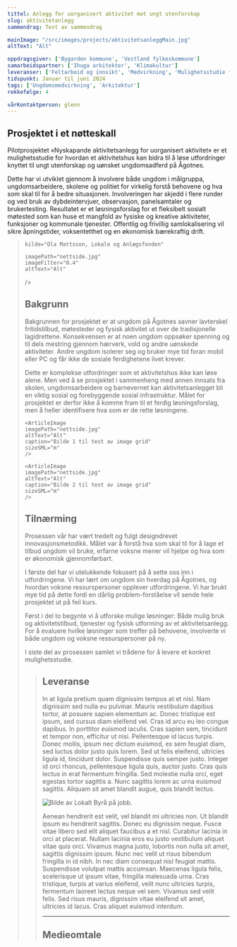 ```yaml
---
tittel: Anlegg for uorganisert aktivitet mot ungt utenforskap 
slug: aktivitetanlegg
sammendrag: Test av sammendrag

mainImage: "/src/images/projects/aktivitetsanleggMain.jpg"
altText: "Alt"

oppdragsgiver: ['Øygarden kommune', 'Vestland fylkeskommune']
samarbeidspartner: ['Ihuga arkitekter', 'Klimakultur']
leveranser: ['Feltarbeid og innsikt', 'Medvirkning', 'Mulighetsstudie for bygg og tjenestetilbud']
tidspunkt: Januar til juni 2024
tags: ['Ungdomsmedvirkning', 'Arkitektur']
rekkefølge: 4

vårKontaktperson: glenn
---
```





## Prosjektet i et nøtteskall 

Pilotprosjektet «Nyskapande aktivitetsanlegg for uorganisert aktivitet» er et mulighetsstudie for hvordan et aktivitetshus kan bidra til å løse utfordringer knyttet til ungt utenforskap og uønsket ungdomsadferd på Ågotnes. 

<ArticleImage 
    imagePath="nettside.jpg"
    altText="Alt"
    caption="Test av large image component"
    sizeSML="m"
/>

Dette har vi utviklet gjennom å involvere både ungdom i målgruppa, ungdomsarbeidere, skolene og politiet for virkelig forstå behovene og hva som skal til for å bedre situasjonen. Involveringen har skjedd i flere runder og ved bruk av dybdeintervjuer, observasjon, panelsamtaler og brukertesting. Resultatet er et løsningsforslag for et fleksibelt sosialt møtested som kan huse et mangfold av fysiske og kreative aktiviteter, funksjoner og kommunale tjenester. Offentlig og frivillig
samlokalisering vil sikre åpningstider, voksentetthet og en økonomisk bærekraftig drift.

<Blockquote
    sitat="Vi har aldri brukt mer penger på å bygge aktivitetsanlegg enn vi gjør nå, likevel faller tallet på deltakere i organisert fritidsaktivitet. Det ser ikke ut til at det er noen sammenheng mellom penger inn og verdi ut. Da er vi nødt til å tenke nytt og annerledes."

    kilde="Ola Mattsson, Lokale og Anlægsfonden"
    
    imagePath="nettside.jpg"
    imageFilter="0.4"
    altText="Alt"
/>

## Bakgrunn

Bakgrunnen for prosjektet er at ungdom på Ågotnes savner lavterskel fritidstilbud, møtesteder og fysisk aktivitet ut over de tradisjonelle lagidrettene. Konsekvensen er at noen ungdom oppsøker spenning og til dels mestring gjennom hærverk, vold og andre uønskede aktiviteter. Andre ungdom isolerer seg og bruker mye tid foran mobil eller PC og får ikke de sosiale ferdighetene livet krever.

Dette er komplekse utfordringer som et aktivitetshus ikke kan løse alene. Men ved å se prosjektet i sammenheng med annen innsats fra skolen, ungdomsarbeidere og barnevernet kan aktivitetsanlegget bli en viktig sosial og forebyggende sosial infrastruktur. Målet for prosjektet er derfor ikke å komme fram til et ferdig løsningsforslag, men å heller identifisere hva som er de rette løsningene.


<ImageGrid>

    <ArticleImage 
    imagePath="nettside.jpg"
    altText="Alt"
    caption="Bilde 1 til test av image grid"
    sizeSML="m"
    />

    <ArticleImage 
    imagePath="nettside.jpg"
    altText="Alt"
    caption="Bilde 2 til test av image grid"
    sizeSML="m"
    />

</ImageGrid>

## Tilnærming

Prosessen vår har vært tredelt og fulgt designdrevet innovasjonsmetodikk. Målet var å forstå hva som skal til for å lage et tilbud ungdom vil bruke, erfarne voksne mener vil hjelpe og hva som er økonomisk gjennomførbart.

I første del har vi utelukkende fokusert på å sette oss inn i utfordringene. Vi har lært om ungdom sin hverdag på Ågotnes, og hvordan voksne ressurspersoner opplever utfordringene. Vi har brukt mye tid på dette fordi en dårlig problem-forståelse vil sende hele prosjektet ut på feil kurs. 

Først i del to begynte vi å utforske mulige løsninger: Både mulig bruk og aktivitetstilbud, tjenester og fysisk utforming av et aktivitetsanlegg. For å evaluere hvilke løsninger som treffer på behovene, involverte vi både ungdom og voksne ressurspersoner på ny.

I siste del av prosessen samlet vi trådene for å levere et konkret mulighetsstudie.


<Blockquote
    sitat="Det e sju år siden æ har hatt en or'ntlig fæst!"
    kilde="Sindre, 7 år"
    imageFilter="0.7"
    altText="Alt"
/>

## Leveranse

In at ligula pretium quam dignissim tempus at et nisl. Nam dignissim sed nulla eu pulvinar. Mauris vestibulum dapibus tortor, at posuere sapien elementum ac. Donec tristique est ipsum, sed cursus diam eleifend vel. Cras id arcu eu leo congue dapibus. In porttitor euismod iaculis. Cras sapien sem, tincidunt et tempor non, efficitur ut nisi. Pellentesque id lacus turpis. Donec mollis, ipsum nec dictum euismod, ex sem feugiat diam, sed luctus dolor justo quis lorem. Sed ut felis eleifend, ultricies ligula id, tincidunt dolor. Suspendisse quis semper justo. Integer id orci rhoncus, pellentesque ligula quis, auctor justo. Cras quis lectus in erat fermentum fringilla. Sed molestie nulla orci, eget egestas tortor sagittis a. Nunc sagittis lorem ac urna euismod sagittis. Aliquam sit amet blandit augue, quis blandit lectus.

![Bilde av Lokalt Byrå på jobb.](../../images/projects/nettside.jpg)

Aenean hendrerit est velit, vel blandit mi ultricies non. Ut blandit ipsum eu hendrerit sagittis. Donec eu dignissim neque. Fusce vitae libero sed elit aliquet faucibus a et nisl. Curabitur lacinia in orci at placerat. Nullam lacinia eros eu justo vestibulum aliquet vitae quis orci. Vivamus magna justo, lobortis non nulla sit amet, sagittis dignissim ipsum. Nunc nec velit ut risus bibendum fringilla in id nibh. In nec diam consequat nisl feugiat mattis. Suspendisse volutpat mattis accumsan. Maecenas ligula felis, scelerisque ut ipsum vitae, fringilla malesuada urna. Cras tristique, turpis at varius eleifend, velit nunc ultricies turpis, fermentum laoreet lectus neque vel sem. Vivamus sed velit felis. Sed risus mauris, dignissim vitae eleifend sit amet, ultricies id lacus. Cras aliquet euismod interdum. 

<ArrowLink ekstern={false} text='Her kan du lese hele rapporten fra prosjektet.' url='https://www.jottacloud.com/s/303f20665db713947308c4f081d13ec8ead'/>

***

## Medieomtale

<ArrowLink ekstern={true} text='Lokalsak: Slik skal de løse ungdomsproblemene på Ågotnes' url='https://www.vestnytt.no/nyheter/i/onjw8j/slik-skal-de-loese-ungdomsproblemene-paa-aagotnes'/>
